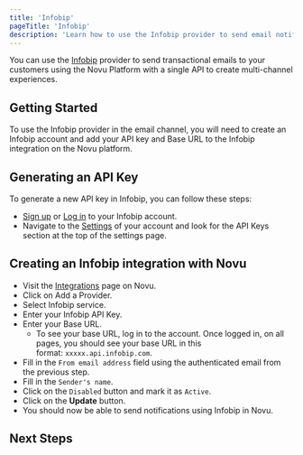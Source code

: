 ```yaml
---
title: 'Infobip'
pageTitle: 'Infobip'
description: 'Learn how to use the Infobip provider to send email notifications using Novu'
---
```



You can use the [Infobip](https://www.infobip.com/developers/) provider to send transactional emails to your customers using the Novu Platform with a single API to create multi-channel experiences.

## Getting Started

To use the Infobip provider in the email channel, you will need to create an Infobip account and add your API key and Base URL to the Infobip integration on the Novu platform.

## Generating an API Key

To generate a new API key in Infobip, you can follow these steps:

- [Sign up](https://www.infobip.com/signup) or [Log in](https://portal.infobip.com/login/) to your Infobip account.
- Navigate to the [Settings](https://portal.infobip.com/settings/accounts/api-keys) of your account and look for the API Keys section at the top of the settings page.

## Creating an Infobip integration with Novu

- Visit the [Integrations](https://dashboard.novu.co/integrations?utm_campaign=docs-infobip) page on Novu.
- Click on Add a Provider.
- Select Infobip service.
- Enter your Infobip API Key.
- Enter your Base URL.
  - To see your base URL, log in to the account. Once logged in, on all pages, you should see your base URL in this format: `xxxxx.api.infobip.com`.
- Fill in the `From email address` field using the authenticated email from the previous step.
- Fill in the `Sender's name`.
- Click on the `Disabled` button and mark it as `Active`.
- Click on the **Update** button.
- You should now be able to send notifications using Infobip in Novu.

## Next Steps

<EmailProviderNextSteps />
